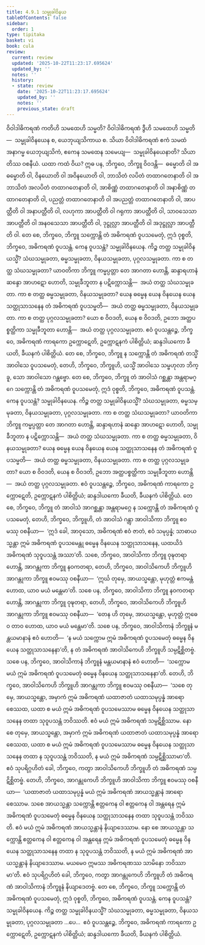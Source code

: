 ```yaml
---
title: 4.9.1 သမ္မုခါဝိနယ
tableOfContents: false
sidebar:
  order: 1
type: tipitaka
basket: vi
book: cula
review:
  current: review
  updated: '2025-10-22T11:23:17.695624'
  updated_by: ''
  notes: ''
  history:
  - state: review
    date: '2025-10-22T11:23:17.695624'
    updated_by: ''
    notes: ''
    previous_state: draft
---
```



<ReviewStatus review={frontmatter.review} showDetails={true} />

<HypothesisAnnotation frontmatter={frontmatter} />

<DynamicBreadcrumb />

<Division number="228" book="cula" e="ch" v="4" p="220">

<Paragraph number="936" book="cula">
ဝိဝါဒါဓိကရဏံ ကတိဟိ သမထေဟိ သမ္မတိ? ဝိဝါဒါဓိကရဏံ ဒွီဟိ သမထေဟိ သမ္မတိ—  သမ္မုခါဝိနယေန စ, ယေဘုယျသိကာယ စ. သိယာ ဝိဝါဒါဓိကရဏံ ဧကံ သမထံ အနာဂမ္မ ယေဘုယျသိကံ, ဧကေန သမထေန သမေယျ—  သမ္မုခါဝိနယေနာတိ? သိယာတိဿ ဝစနီယံ. ယထာ ကထံ ဝိယ? ဣဓ ပန, ဘိက္ခဝေ, ဘိက္ခူ ဝိဝဒန္တိ—  ဓမ္မောတိ ဝါ အဓမ္မောတိ ဝါ, ဝိနယောတိ ဝါ အဝိနယောတိ ဝါ, ဘာသိတံ လပိတံ တထာဂတေနာတိ ဝါ အဘာသိတံ အလပိတံ တထာဂတေနာတိ ဝါ, အာစိဏ္ဏံ တထာဂတေနာတိ ဝါ အနာစိဏ္ဏံ တထာဂတေနာတိ ဝါ, ပညတ္တံ တထာဂတေနာတိ ဝါ အပညတ္တံ တထာဂတေနာတိ ဝါ, အာပတ္တီတိ ဝါ အနာပတ္တီတိ ဝါ, လဟုကာ အာပတ္တီတိ ဝါ ဂရုကာ အာပတ္တီတိ ဝါ, သာဝသေသာ အာပတ္တီတိ ဝါ အနဝသေသာ အာပတ္တီတိ ဝါ, ဒုဋ္ဌုလ္လာ အာပတ္တီတိ ဝါ အဒုဋ္ဌုလ္လာ အာပတ္တီတိ ဝါ.
</Paragraph>

<Paragraph number="937" book="cula">
တေ စေ, ဘိက္ခဝေ, ဘိက္ခူ သက္ကောန္တိ တံ အဓိကရဏံ ဝူပသမေတုံ, ဣဒံ ဝုစ္စတိ, ဘိက္ခဝေ, အဓိကရဏံ ဝူပသန္တံ. ကေန ဝူပသန္တံ? သမ္မုခါဝိနယေန. ကိဉ္စ တတ္ထ သမ္မုခါဝိနယသ္မိံ? သံဃသမ္မုခတာ, ဓမ္မသမ္မုခတာ, ဝိနယသမ္မုခတာ, ပုဂ္ဂလသမ္မုခတာ. ကာ စ တတ္ထ သံဃသမ္မုခတာ? ယာဝတိကာ ဘိက္ခူ ကမ္မပ္ပတ္တာ တေ အာဂတာ ဟောန္တိ, ဆန္ဒာရဟာနံ ဆန္ဒော အာဟဋော ဟောတိ, သမ္မုခီဘူတာ န ပဋိက္ကောသန္တိ—  အယံ တတ္ထ သံဃသမ္မုခတာ. ကာ စ တတ္ထ ဓမ္မသမ္မုခတာ, ဝိနယသမ္မုခတာ? ယေန ဓမ္မေန ယေန ဝိနယေန ယေန သတ္ထုသာသနေန တံ အဓိကရဏံ ဝူပသမ္မတိ—  အယံ တတ္ထ ဓမ္မသမ္မုခတာ, ဝိနယသမ္မုခတာ. ကာ စ တတ္ထ ပုဂ္ဂလသမ္မုခတာ? ယော စ ဝိဝဒတိ, ယေန စ ဝိဝဒတိ, ဥဘော အတ္ထပစ္စတ္ထိကာ သမ္မုခီဘူတာ ဟောန္တိ—  အယံ တတ္ထ ပုဂ္ဂလသမ္မုခတာ. ဧဝံ ဝူပသန္တဉ္စေ, ဘိက္ခဝေ, အဓိကရဏံ ကာရကော ဥက္ကောဋေတိ, ဥက္ကောဋနကံ ပါစိတ္တိယံ; ဆန္ဒဒါယကော ခီယတိ, ခီယနကံ ပါစိတ္တိယံ.
</Paragraph>

</Division>
<Division number="229" book="cula" e="ch" v="4" p="221">

<Paragraph number="938" book="cula">
တေ စေ, ဘိက္ခဝေ, ဘိက္ခူ န သက္ကောန္တိ တံ အဓိကရဏံ တသ္မိံ အာဝါသေ ဝူပသမေတုံ, တေဟိ, ဘိက္ခဝေ, ဘိက္ခူဟိ, ယသ္မိံ အာဝါသေ သမ္ဗဟုလာ ဘိက္ခူ, သော အာဝါသော ဂန္တဗ္ဗော. တေ စေ, ဘိက္ခဝေ, ဘိက္ခူ တံ အာဝါသံ ဂစ္ဆန္တာ အန္တရာမဂ္ဂေ သက္ကောန္တိ တံ အဓိကရဏံ ဝူပသမေတုံ, ဣဒံ ဝုစ္စတိ, ဘိက္ခဝေ, အဓိကရဏံ ဝူပသန္တံ. ကေန ဝူပသန္တံ? သမ္မုခါဝိနယေန. ကိဉ္စ တတ္ထ သမ္မုခါဝိနယသ္မိံ? သံဃသမ္မုခတာ, ဓမ္မသမ္မုခတာ, ဝိနယသမ္မုခတာ, ပုဂ္ဂလသမ္မုခတာ. ကာ စ တတ္ထ သံဃသမ္မုခတာ? ယာဝတိကာ ဘိက္ခူ ကမ္မပ္ပတ္တာ တေ အာဂတာ ဟောန္တိ, ဆန္ဒာရဟာနံ ဆန္ဒော အာဟဋော ဟောတိ, သမ္မုခီဘူတာ န ပဋိက္ကောသန္တိ—  အယံ တတ္ထ သံဃသမ္မုခတာ. ကာ စ တတ္ထ ဓမ္မသမ္မုခတာ, ဝိနယသမ္မုခတာ? ယေန ဓမ္မေန ယေန ဝိနယေန ယေန သတ္ထုသာသနေန တံ အဓိကရဏံ ဝူပသမ္မတိ—  အယံ တတ္ထ ဓမ္မသမ္မုခတာ, ဝိနယသမ္မုခတာ. ကာ စ တတ္ထ ပုဂ္ဂလသမ္မုခတာ? ယော စ ဝိဝဒတိ, ယေန စ ဝိဝဒတိ, ဥဘော အတ္ထပစ္စတ္ထိကာ သမ္မုခီဘူတာ ဟောန္တိ—  အယံ တတ္ထ ပုဂ္ဂလသမ္မုခတာ. ဧဝံ ဝူပသန္တဉ္စေ, ဘိက္ခဝေ, အဓိကရဏံ ကာရကော ဥက္ကောဋေတိ, ဥက္ကောဋနကံ ပါစိတ္တိယံ; ဆန္ဒဒါယကော ခီယတိ, ခီယနကံ ပါစိတ္တိယံ.
</Paragraph>

</Division>
<Division number="230" book="cula" e="ch" v="4" p="221">

<Paragraph number="939" book="cula">
တေ စေ, ဘိက္ခဝေ, ဘိက္ခူ တံ အာဝါသံ အာဂစ္ဆန္တာ အန္တရာမဂ္ဂေ န သက္ကောန္တိ တံ အဓိကရဏံ ဝူပသမေတုံ, တေဟိ, ဘိက္ခဝေ, ဘိက္ခူဟိ, တံ အာဝါသံ ဂန္တွာ အာဝါသိကာ ဘိက္ခူ ဧဝမဿု ဝစနီယာ—  ‘ဣဒံ ခေါ, အာဝုသော, အဓိကရဏံ ဧဝံ ဇာတံ, ဧဝံ သမုပ္ပန္နံ; သာဓာယသ္မန္တာ ဣမံ အဓိကရဏံ ဝူပသမေန္တု ဓမ္မေန ဝိနယေန သတ္ထုသာသနေန, ယထယိဒံ အဓိကရဏံ သုဝူပသန္တံ အဿာ’တိ.
</Paragraph>

<Paragraph number="940" book="cula">
သစေ, ဘိက္ခဝေ, အာဝါသိကာ ဘိက္ခူ ဝုဍ္ဎတရာ ဟောန္တိ, အာဂန္တုကာ ဘိက္ခူ နဝကတရာ, တေဟိ, ဘိက္ခဝေ, အာဝါသိကေဟိ ဘိက္ခူဟိ အာဂန္တုကာ ဘိက္ခူ ဧဝမဿု ဝစနီယာ—  ‘ဣင်္ဃ တုမှေ, အာယသ္မန္တော, မုဟုတ္တံ ဧကမန္တံ ဟောထ, ယာဝ မယံ မန္တေမာ’တိ. သစေ ပန, ဘိက္ခဝေ, အာဝါသိကာ ဘိက္ခူ နဝကတရာ ဟောန္တိ, အာဂန္တုကာ ဘိက္ခူ ဝုဍ္ဎတရာ, တေဟိ, ဘိက္ခဝေ, အာဝါသိကေဟိ ဘိက္ခူဟိ အာဂန္တုကာ ဘိက္ခူ ဧဝမဿု ဝစနီယာ—  ‘တေန ဟိ တုမှေ, အာယသ္မန္တော, မုဟုတ္တံ ဣဓေဝ တာဝ ဟောထ, ယာဝ မယံ မန္တေမာ’တိ.
</Paragraph>

<Paragraph number="941" book="cula">
သစေ ပန, ဘိက္ခဝေ, အာဝါသိကာနံ ဘိက္ခူနံ မန္တယမာနာနံ ဧဝံ ဟောတိ—  ‘န မယံ သက္ကောမ ဣမံ အဓိကရဏံ ဝူပသမေတုံ ဓမ္မေန ဝိနယေန သတ္ထုသာသနေနာ’တိ, န တံ အဓိကရဏံ အာဝါသိကေဟိ ဘိက္ခူဟိ သမ္ပဋိစ္ဆိတဗ္ဗံ. သစေ ပန, ဘိက္ခဝေ, အာဝါသိကာနံ ဘိက္ခူနံ မန္တယမာနာနံ ဧဝံ ဟောတိ—  ‘သက္ကောမ မယံ ဣမံ အဓိကရဏံ ဝူပသမေတုံ ဓမ္မေန ဝိနယေန သတ္ထုသာသနေနာ’တိ. တေဟိ, ဘိက္ခဝေ, အာဝါသိကေဟိ ဘိက္ခူဟိ အာဂန္တုကာ ဘိက္ခူ ဧဝမဿု ဝစနီယာ—  ‘သစေ တုမှေ, အာယသ္မန္တော, အမှာကံ ဣမံ အဓိကရဏံ ယထာဇာတံ ယထာသမုပ္ပန္နံ အာရောစေဿထ, ယထာ စ မယံ ဣမံ အဓိကရဏံ ဝူပသမေဿာမ ဓမ္မေန ဝိနယေန သတ္ထုသာသနေန တထာ သုဝူပသန္တံ ဘဝိဿတိ. ဧဝံ မယံ ဣမံ အဓိကရဏံ သမ္ပဋိစ္ဆိဿာမ. နော စေ တုမှေ, အာယသ္မန္တော, အမှာကံ ဣမံ အဓိကရဏံ ယထာဇာတံ ယထာသမုပ္ပန္နံ အာရောစေဿထ, ယထာ စ မယံ ဣမံ အဓိကရဏံ ဝူပသမေဿာမ ဓမ္မေန ဝိနယေန သတ္ထုသာသနေန တထာ န သုဝူပသန္တံ ဘဝိဿတိ, န မယံ ဣမံ အဓိကရဏံ သမ္ပဋိစ္ဆိဿာမာ’တိ. ဧဝံ သုပရိဂ္ဂဟိတံ ခေါ, ဘိက္ခဝေ, ကတွာ အာဝါသိကေဟိ ဘိက္ခူဟိ တံ အဓိကရဏံ သမ္ပဋိစ္ဆိတဗ္ဗံ.
</Paragraph>

<Paragraph number="942" book="cula">
တေဟိ, ဘိက္ခဝေ, အာဂန္တုကေဟိ ဘိက္ခူဟိ အာဝါသိကာ ဘိက္ခူ ဧဝမဿု ဝစနီယာ—  ‘ယထာဇာတံ ယထာသမုပ္ပန္နံ မယံ ဣမံ အဓိကရဏံ အာယသ္မန္တာနံ အာရောစေဿာမ. သစေ အာယသ္မန္တာ သက္ကောန္တိ ဧတ္တကေန ဝါ ဧတ္တကေန ဝါ အန္တရေန ဣမံ အဓိကရဏံ ဝူပသမေတုံ ဓမ္မေန ဝိနယေန သတ္ထုသာသနေန တထာ သုဝူပသန္တံ ဘဝိဿတိ. ဧဝံ မယံ ဣမံ အဓိကရဏံ အာယသ္မန္တာနံ နိယျာဒေဿာမ. နော စေ အာယသ္မန္တာ သက္ကောန္တိ ဧတ္တကေန ဝါ ဧတ္တကေန ဝါ အန္တရေန ဣမံ အဓိကရဏံ ဝူပသမေတုံ ဓမ္မေန ဝိနယေန သတ္ထုသာသနေန တထာ န သုဝူပသန္တံ ဘဝိဿတိ, န မယံ ဣမံ အဓိကရဏံ အာယသ္မန္တာနံ နိယျာဒေဿာမ. မယမေဝ ဣမဿ အဓိကရဏဿ သာမိနော ဘဝိဿာမာ’တိ. ဧဝံ သုပရိဂ္ဂဟိတံ ခေါ, ဘိက္ခဝေ, ကတွာ အာဂန္တုကေဟိ ဘိက္ခူဟိ တံ အဓိကရဏံ အာဝါသိကာနံ ဘိက္ခူနံ နိယျာဒေတဗ္ဗံ.
</Paragraph>

<Paragraph number="943" book="cula">
တေ စေ, ဘိက္ခဝေ, ဘိက္ခူ သက္ကောန္တိ တံ အဓိကရဏံ ဝူပသမေတုံ, ဣဒံ ဝုစ္စတိ, ဘိက္ခဝေ, အဓိကရဏံ ဝူပသန္တံ. ကေန ဝူပသန္တံ? သမ္မုခါဝိနယေန. ကိဉ္စ တတ္ထ သမ္မုခါဝိနယသ္မိံ? သံဃသမ္မုခတာ, ဓမ္မသမ္မုခတာ, ဝိနယသမ္မုခတာ, ပုဂ္ဂလသမ္မုခတာ …ပေ…  ဧဝံ ဝူပသန္တဉ္စေ, ဘိက္ခဝေ, အဓိကရဏံ ကာရကော ဥက္ကောဋေတိ, ဥက္ကောဋနကံ ပါစိတ္တိယံ; ဆန္ဒဒါယကော ခီယတိ, ခီယနကံ ပါစိတ္တိယံ.
</Paragraph>
</Division>